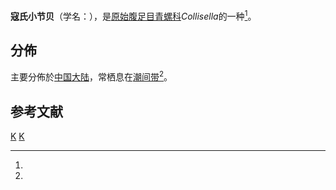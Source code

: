 {{Speciesbox
| taxon = Lottia peitaihoensis
| authority =  (Grabau & King, 1928)<ref>Bouchet, P. (2015). Lottia peitaihoensis (Grabau & King, 1928). In: MolluscaBase (2017). Accessed through: World Register of Marine Species at http://www.marinespecies.org/aphia.php?p=taxdetails&id=849448 {{Wayback|url=http://www.marinespecies.org/aphia.php?p=taxdetails&id=849448 |date=20160325205352 }} on 2017-06-01</ref>
}}

'''寇氏小节贝'''（学名：''{{lang|la|Collisella kolarovai}}''），是[[原始腹足目|原始腹足目]][[青螺科|青螺科]]''Collisella''的一种<ref name="shell_5739" />。 

==分佈==
主要分佈於[[中国大陆|中国大陆]]，常栖息在[[潮间带|潮间带]]<ref name="shell_5739" />。

== 参考文献 ==
{{reflist |refs=
<ref name="shell_5739">{{cite web|url=http://shell.sinica.edu.tw/chinese/shellbase_detail.php?science_no=5739|title=国际贝库：寇氏小节贝|publisher=台湾贝类资料库|accessdate=2009-08-11|archive-date=2016-03-04|archive-url=https://web.archive.org/web/20160304113836/http://shell.sinica.edu.tw/chinese/shellbase_detail.php?science_no=5739|dead-url=no}}</ref>
}}

{{taxonbar}}
[[Category:_1928年描述的动物|K]]
[[Category:青螺科|K]]
